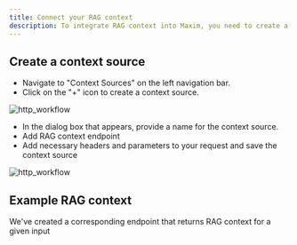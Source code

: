 ```yaml
---
title: Connect your RAG context 
description: To integrate RAG context into Maxim, you need to create a context source and add your RAG context API endpoint. This context source can then be utilized in prompts and workflows for inferencing, enabling the model to access and use the relevant context during processing.
---
```

## Create a context source
- Navigate to "Context Sources" on the left navigation bar.
- Click on the "+" icon to create a context source.

<img src="./evaluate/workflow/http_workflow/img1.png" alt="http_workflow" />

- In the dialog box that appears, provide a name for the context source.
- Add RAG context endpoint
- Add necessary headers and parameters to your request and save the context source
<img src="./evaluate/workflow/http_workflow/img1.png" alt="http_workflow" />

## Example RAG context 

We've created a corresponding endpoint that returns RAG context for a given input

<LoomVideo url="https://drive.google.com/file/d/1OCTGarFc-dOG6E7PImxXgO27JowkGzLr/preview" />

<Cards>
  <Card title="Overview" href="https://nextjs.org/docs" />
  <Card title="Use context in prompts/workflows" href="https://fumadocs.vercel.app" />
  
</Cards>
